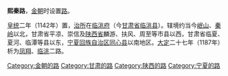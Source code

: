 '''熙秦路'''，[[金朝|金朝]]时设置[[路_(行政区划)|路]]。

[[皇统|皇统]]二年（1142年）置，[[治所|治所]]在[[临洮府|临洮府]]（今[[甘肃省|甘肃省]][[临洮县|临洮县]]）。辖境约当今[[岷山|岷山]]、[[秦岭|秦岭]]以北，甘肃省平凉、崇信及[[陕西省|陕西省]]麟游、扶风、周至等市县以西，甘肃省临夏、夏河、临潭等县以东，[[宁夏回族自治区|宁夏回族自治区]][[同心县|同心县]]以南地区。[[大定_(金朝)|大定]]二十七年（1187年）析为[[凤翔路|凤翔]]、[[临洮路|临洮]]二路。 

{{金朝行政区划小作品}}
[[Category:金朝的路|Category:金朝的路]]
[[Category:甘肃的路|Category:甘肃的路]]
[[Category:陕西的路|Category:陕西的路]]
[[Category:宁夏的路|Category:宁夏的路]]